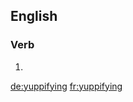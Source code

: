 ==English==

===Verb===
{{head|en}}

# {{present participle of|yuppify}}

[[de:yuppifying]]
[[fr:yuppifying]]